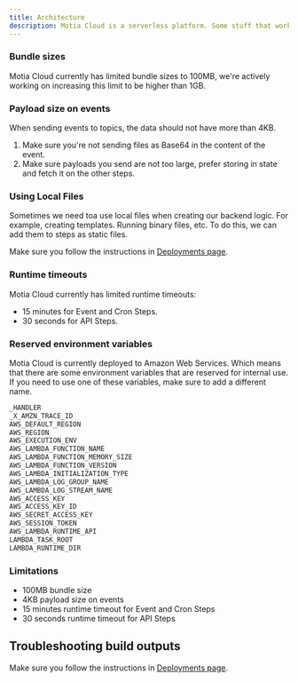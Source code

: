 ```yaml
---
title: Architecture
description: Motia Cloud is a serverless platform. Some stuff that work locally may not work in the cloud.
---
```


### Bundle sizes

Motia Cloud currently has limited bundle sizes to 100MB, we're actively working on increasing this limit
to be higher than 1GB.

### Payload size on events

When sending events to topics, the data should not have more than 4KB.

1. Make sure you're not sending files as Base64 in the content of the event.
2. Make sure payloads you send are not too large, prefer storing in state and fetch it on the other steps.

### Using Local Files

Sometimes we need toa use local files when creating our backend logic. For example, creating templates.
Running binary files, etc. To do this, we can add them to steps as static files.

Make sure you follow the instructions in [Deployments page](/docs/concepts/deployment/motia-cloud/deployment#adding-static-files-to-the-bundle).

### Runtime timeouts

Motia Cloud currently has limited runtime timeouts:

- 15 minutes for Event and Cron Steps.
- 30 seconds for API Steps.

### Reserved environment variables

Motia Cloud is currently deployed to Amazon Web Services. Which means that there are 
some environment variables that are reserved for internal use. If you need to use one 
of these variables, make sure to add a different name.

```bash
_HANDLER
_X_AMZN_TRACE_ID
AWS_DEFAULT_REGION
AWS_REGION
AWS_EXECUTION_ENV
AWS_LAMBDA_FUNCTION_NAME
AWS_LAMBDA_FUNCTION_MEMORY_SIZE
AWS_LAMBDA_FUNCTION_VERSION
AWS_LAMBDA_INITIALIZATION_TYPE
AWS_LAMBDA_LOG_GROUP_NAME
AWS_LAMBDA_LOG_STREAM_NAME
AWS_ACCESS_KEY
AWS_ACCESS_KEY_ID
AWS_SECRET_ACCESS_KEY
AWS_SESSION_TOKEN
AWS_LAMBDA_RUNTIME_API
LAMBDA_TASK_ROOT
LAMBDA_RUNTIME_DIR
```

### Limitations

- 100MB bundle size
- 4KB payload size on events
- 15 minutes runtime timeout for Event and Cron Steps
- 30 seconds runtime timeout for API Steps

## Troubleshooting build outputs

Make sure you follow the instructions in [Deployments page](/docs/concepts/deployment/motia-cloud/deployment#adding-static-files-to-the-bundle).
